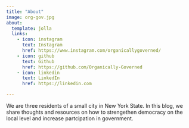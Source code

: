 ```yaml
---
title: "About"
image: org-gov.jpg
about:
  template: jolla
  links:
    - icon: instagram
      text: Instagram
      href: https://www.instagram.com/organicallygoverned/
    - icon: github
      text: Github
      href: https://github.com/Organically-Governed
    - icon: linkedin
      text: LinkedIn
      href: https://linkedin.com

---
```


We are three residents of a small city in New York State. 
In this blog, we share thoughts and resources on how to strengethen democracy on the local level and increase partcipation in government. 
